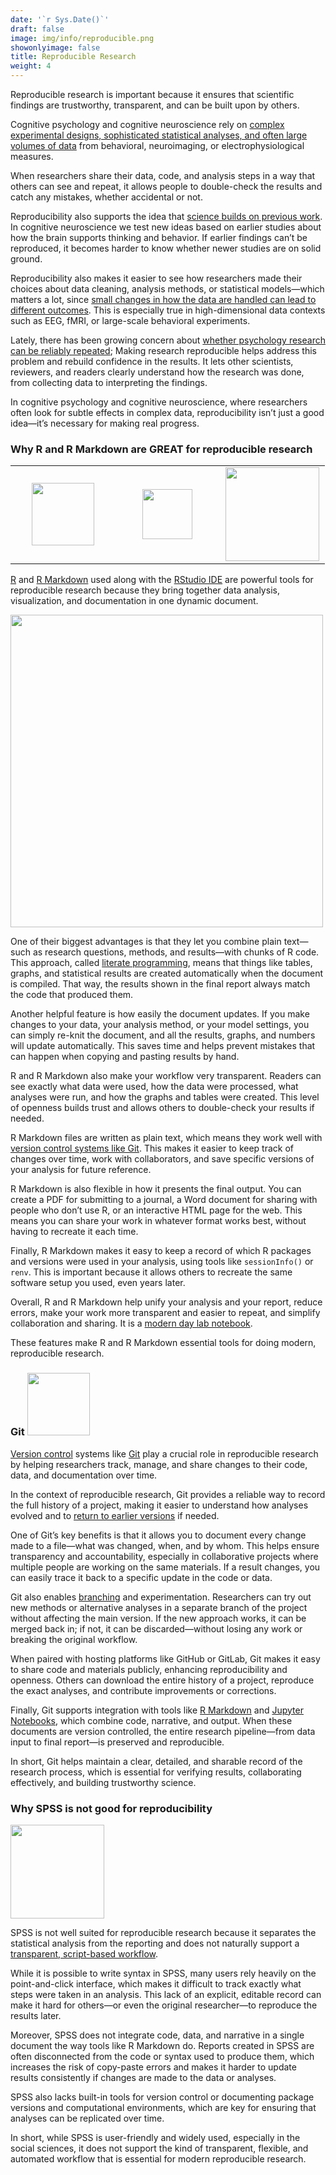 ```yaml
---
date: '`r Sys.Date()`'
draft: false
image: img/info/reproducible.png
showonlyimage: false
title: Reproducible Research
weight: 4
---
```


Reproducible research is important because it ensures that scientific findings are trustworthy, transparent, and can be built upon by others.
<!--more-->

Cognitive psychology and cognitive neuroscience rely on [complex experimental designs, sophisticated statistical analyses, and often large volumes of data](https://academic.oup.com/nsr/article/7/9/1418/5856589)  from behavioral, neuroimaging, or electrophysiological measures. 

When researchers share their data, code, and analysis steps in a way that others can see and repeat, it allows people to double-check the results and catch any mistakes, whether accidental or not.

Reproducibility also supports the idea that [science builds on previous work](https://www.csmonitor.com/Science/2017/0421/Breakthroughs-arise-from-a-precise-mix-of-old-and-new-knowledge-say-scientists). In cognitive neuroscience we test new ideas based on earlier studies about how the brain supports thinking and behavior. If earlier findings can’t be reproduced, it becomes harder to know whether newer studies are on solid ground. 

Reproducibility also makes it easier to see how researchers made their choices about data cleaning, analysis methods, or statistical models—which matters a lot, since [small changes in how the data are handled can lead to different outcomes](https://www.psychologicalscience.org/publications/observer/one-size-doesnt-fit-all.html). This is especially true in high-dimensional data contexts such as EEG, fMRI, or large-scale behavioral experiments.

Lately, there has been growing concern about [whether psychology research can be reliably repeated](https://www.psychologytoday.com/us/basics/replication-crisis); Making research reproducible helps address this problem and rebuild confidence in the results. It lets other scientists, reviewers, and readers clearly understand how the research was done, from collecting data to interpreting the findings.

In cognitive psychology and cognitive neuroscience, where researchers often look for subtle effects in complex data, reproducibility isn’t just a good idea—it’s necessary for making real progress.


### Why R and R Markdown are GREAT for reproducible research

| | | |
|:-:|:-:|:-:|
|![](/img/tutorials/Rlogo.png){width="100"} |![](/img/tutorials/rmarkdown-logo.png){width="80"}|![](/img/tutorials/rstudio_logo.png){width="150"}|


[R](https://www.r-project.org) and [R Markdown](https://rmarkdown.rstudio.com) used along with the [RStudio IDE](https://posit.co/download/rstudio-desktop/) are powerful tools for reproducible research because they bring together data analysis, visualization, and documentation in one dynamic document. 


![](/img/info/notebook-demo.png){width="500"}

One of their biggest advantages is that they let you combine plain text—such as research questions, methods, and results—with chunks of R code. This approach, called [literate programming](https://en.wikipedia.org/wiki/Literate_programming), means that things like tables, graphs, and statistical results are created automatically when the document is compiled. That way, the results shown in the final report always match the code that produced them.

Another helpful feature is how easily the document updates. If you make changes to your data, your analysis method, or your model settings, you can simply re-knit the document, and all the results, graphs, and numbers will update automatically. This saves time and helps prevent mistakes that can happen when copying and pasting results by hand.

R and R Markdown also make your workflow very transparent. Readers can see exactly what data were used, how the data were processed, what analyses were run, and how the graphs and tables were created. This level of openness builds trust and allows others to double-check your results if needed.

R Markdown files are written as plain text, which means they work well with [version control systems like Git](#git). This makes it easier to keep track of changes over time, work with collaborators, and save specific versions of your analysis for future reference.

R Markdown is also flexible in how it presents the final output. You can create a PDF for submitting to a journal, a Word document for sharing with people who don’t use R, or an interactive HTML page for the web. This means you can share your work in whatever format works best, without having to recreate it each time.

Finally, R Markdown makes it easy to keep a record of which R packages and versions were used in your analysis, using tools like `sessionInfo()` or `renv`. This is important because it allows others to recreate the same software setup you used, even years later.

Overall, R and R Markdown help unify your analysis and your report, reduce errors, make your work more transparent and easier to repeat, and simplify collaboration and sharing. It is a [modern day lab notebook](https://r4ds.had.co.nz/r-markdown.html). 

These features make R and R Markdown essential tools for doing modern, reproducible research.

### Git  ![](/img/tutorials/Git_icon.png){width="100"}  

[Version control](https://en.wikipedia.org/wiki/Version_control) systems like [Git](https://en.wikipedia.org/wiki/Git) play a crucial role in reproducible research by helping researchers track, manage, and share changes to their code, data, and documentation over time. 

In the context of reproducible research, Git provides a reliable way to record the full history of a project, making it easier to understand how analyses evolved and to [return to earlier versions](https://coderefinery.github.io/git-intro/recovering/) if needed.

One of Git’s key benefits is that it allows you to document every change made to a file—what was changed, when, and by whom. This helps ensure transparency and accountability, especially in collaborative projects where multiple people are working on the same materials. If a result changes, you can easily trace it back to a specific update in the code or data.

Git also enables [branching](https://www.techtarget.com/searchitoperations/definition/branching) and experimentation. Researchers can try out new methods or alternative analyses in a separate branch of the project without affecting the main version. If the new approach works, it can be merged back in; if not, it can be discarded—without losing any work or breaking the original workflow.

When paired with hosting platforms like GitHub or GitLab, Git makes it easy to share code and materials publicly, enhancing reproducibility and openness. Others can download the entire history of a project, reproduce the exact analyses, and contribute improvements or corrections.

Finally, Git supports integration with tools like [R Markdown](https://rmarkdown.rstudio.com) and [Jupyter Notebooks](https://jupyter-notebook.readthedocs.io/en/latest/), which combine code, narrative, and output. When these documents are version controlled, the entire research pipeline—from data input to final report—is preserved and reproducible.

In short, Git helps maintain a clear, detailed, and sharable record of the research process, which is essential for verifying results, collaborating effectively, and building trustworthy science.

### Why SPSS is not good for reproducibility 

![](/img/tutorials/spss-1-logo-png-transparent.png){width="150"} 

SPSS is not well suited for reproducible research because it separates the statistical analysis from the reporting and does not naturally support a [transparent, script-based workflow](http://www.practicereproducibleresearch.org/core-chapters/3-basic.html). 

While it is possible to write syntax in SPSS, many users rely heavily on the point-and-click interface, which makes it difficult to track exactly what steps were taken in an analysis. This lack of an explicit, editable record can make it hard for others—or even the original researcher—to reproduce the results later.

Moreover, SPSS does not integrate code, data, and narrative in a single document the way tools like R Markdown do. Reports created in SPSS are often disconnected from the code or syntax used to produce them, which increases the risk of copy-paste errors and makes it harder to update results consistently if changes are made to the data or analyses.

SPSS also lacks built-in tools for version control or documenting package versions and computational environments, which are key for ensuring that analyses can be replicated over time. 

In short, while SPSS is user-friendly and widely used, especially in the social sciences, it does not support the kind of transparent, flexible, and automated workflow that is essential for modern reproducible research.
